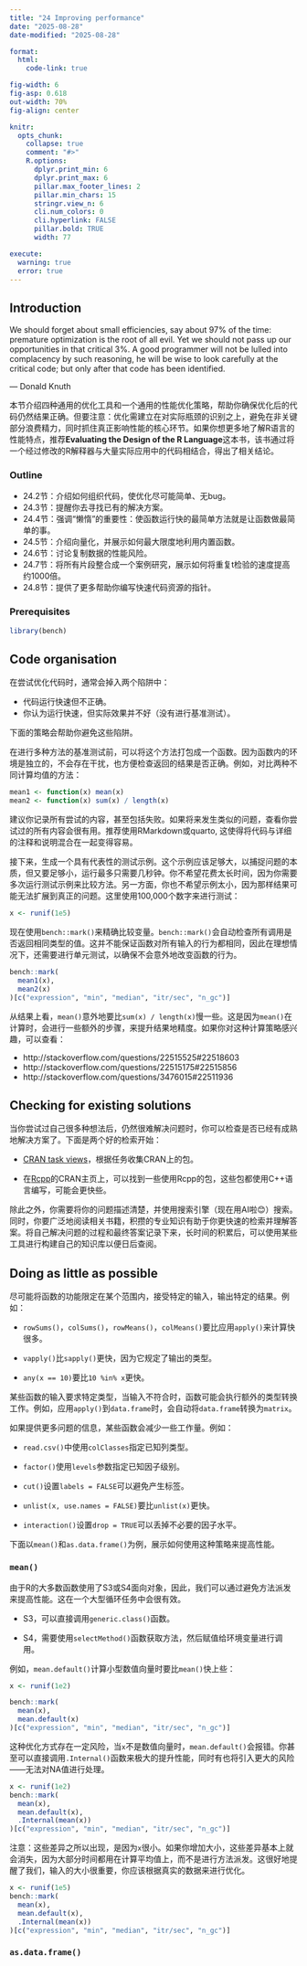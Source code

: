 ```yaml
---
title: "24 Improving performance"
date: "2025-08-28"
date-modified: "2025-08-28"

format:
  html:
    code-link: true

fig-width: 6
fig-asp: 0.618
out-width: 70%
fig-align: center

knitr:
  opts_chunk:
    collapse: true
    comment: "#>"
    R.options:
      dplyr.print_min: 6
      dplyr.print_max: 6
      pillar.max_footer_lines: 2
      pillar.min_chars: 15
      stringr.view_n: 6
      cli.num_colors: 0
      cli.hyperlink: FALSE
      pillar.bold: TRUE
      width: 77

execute:
  warning: true
  error: true
---
```


## Introduction

::: {.callout-tip}
We should forget about small efficiencies, say about 97% of the time: premature optimization is the root of all evil. Yet we should not pass up our opportunities in that critical 3%. A good programmer will not be lulled into complacency by such reasoning, he will be wise to look carefully at the critical code; but only after that code has been identified.

— Donald Knuth
:::

本节介绍四种通用的优化工具和一个通用的性能优化策略，帮助你确保优化后的代码仍然结果正确。但要注意：优化需建立在对实际瓶颈的识别之上，避免在非关键部分浪费精力，同时抓住真正影响性能的核心环节。如果你想更多地了解R语言的性能特点，推荐**Evaluating the Design of the R Language**这本书，该书通过将一个经过修改的R解释器与大量实际应用中的代码相结合，得出了相关结论。

### Outline

-   24.2节：介绍如何组织代码，使优化尽可能简单、无bug。
-   24.3节：提醒你去寻找已有的解决方案。
-   24.4节：强调“懒惰”的重要性：使函数运行快的最简单方法就是让函数做最简单的事。
-   24.5节：介绍向量化，并展示如何最大限度地利用内置函数。
-   24.6节：讨论复制数据的性能风险。
-   24.7节：将所有片段整合成一个案例研究，展示如何将重复t检验的速度提高约1000倍。
-   24.8节：提供了更多帮助你编写快速代码资源的指针。

### Prerequisites

```r
library(bench)
```

## Code organisation

在尝试优化代码时，通常会掉入两个陷阱中：

-   代码运行快速但不正确。
-   你认为运行快速，但实际效果并不好（没有进行基准测试）。

下面的策略会帮助你避免这些陷阱。

在进行多种方法的基准测试前，可以将这个方法打包成一个函数。因为函数内的环境是独立的，不会存在干扰，也方便检查返回的结果是否正确。例如，对比两种不同计算均值的方法：

```r
mean1 <- function(x) mean(x)
mean2 <- function(x) sum(x) / length(x)
```

建议你记录所有尝试的内容，甚至包括失败。如果将来发生类似的问题，查看你尝试过的所有内容会很有用。推荐使用RMarkdown或quarto, 这使得将代码与详细的注释和说明混合在一起变得容易。

接下来，生成一个具有代表性的测试示例。这个示例应该足够大，以捕捉问题的本质，但又要足够小，运行最多只需要几秒钟。你不希望花费太长时间，因为你需要多次运行测试示例来比较方法。另一方面，你也不希望示例太小，因为那样结果可能无法扩展到真正的问题。这里使用100,000个数字来进行测试：

```r
x <- runif(1e5)
```

现在使用`bench::mark()`来精确比较变量。`bench::mark()`会自动检查所有调用是否返回相同类型的值。这并不能保证函数对所有输入的行为都相同，因此在理想情况下，还需要进行单元测试，以确保不会意外地改变函数的行为。

```r
bench::mark(
  mean1(x),
  mean2(x)
)[c("expression", "min", "median", "itr/sec", "n_gc")]
```

从结果上看，`mean()`意外地要比`sum(x) / length(x)`慢一些。这是因为`mean()`在计算时，会进行一些额外的步骤，来提升结果地精度。如果你对这种计算策略感兴趣，可以查看：

-   http://stackoverflow.com/questions/22515525#22518603
-   http://stackoverflow.com/questions/22515175#22515856
-   http://stackoverflow.com/questions/3476015#22511936

## Checking for existing solutions

当你尝试过自己很多种想法后，仍然很难解决问题时，你可以检查是否已经有成熟地解决方案了。下面是两个好的检索开始：

-   [CRAN task views](http://cran.rstudio.com/web/views/)，根据任务收集CRAN上的包。

-   在[Rcpp](http://cran.r-project.org/web/packages/Rcpp)的CRAN主页上，可以找到一些使用Rcpp的包，这些包都使用C++语言编写，可能会更快些。

除此之外，你需要将你的问题描述清楚，并使用搜索引擎（现在用AI啦😊）搜索。同时，你要广泛地阅读相关书籍，积攒的专业知识有助于你更快速的检索并理解答案。将自己解决问题的过程和最终答案记录下来，长时间的积累后，可以使用某些工具进行构建自己的知识库以便日后查阅。

## Doing as little as possible

尽可能将函数的功能限定在某个范围内，接受特定的输入，输出特定的结果。例如：

-   `rowSums()`，`colSums()`，`rowMeans()`，`colMeans()`要比应用`apply()`来计算快很多。

-   `vapply()`比`sapply()`更快，因为它规定了输出的类型。

-   `any(x == 10)`要比`10 %in% x`更快。

某些函数的输入要求特定类型，当输入不符合时，函数可能会执行额外的类型转换工作。例如，应用`apply()`到`data.frame`时，会自动将`data.frame`转换为`matrix`。

如果提供更多问题的信息，某些函数会减少一些工作量。例如：

-   `read.csv()`中使用`colClasses`指定已知列类型。

-   `factor()`使用`levels`参数指定已知因子级别。

-   `cut()`设置`labels = FALSE`可以避免产生标签。

-   `unlist(x, use.names = FALSE)`要比`unlist(x)`更快。

-   `interaction()`设置`drop = TRUE`可以丢掉不必要的因子水平。

下面以`mean()`和`as.data.frame()`为例，展示如何使用这种策略来提高性能。

### `mean()`

由于R的大多数函数使用了S3或S4面向对象，因此，我们可以通过避免方法派发来提高性能。这在一个大型循环任务中会很有效。

-   S3，可以直接调用`generic.class()`函数。

-   S4，需要使用`selectMethod()`函数获取方法，然后赋值给环境变量进行调用。

例如，`mean.default()`计算小型数值向量时要比`mean()`快上些：

```r
x <- runif(1e2)

bench::mark(
  mean(x),
  mean.default(x)
)[c("expression", "min", "median", "itr/sec", "n_gc")]
```

这种优化方式存在一定风险，当`x`不是数值向量时，`mean.default()`会报错。你甚至可以直接调用`.Internal()`函数来极大的提升性能，同时有也将引入更大的风险——无法对NA值进行处理。

```r
x <- runif(1e2)
bench::mark(
  mean(x),
  mean.default(x),
  .Internal(mean(x))
)[c("expression", "min", "median", "itr/sec", "n_gc")]
```

注意：这些差异之所以出现，是因为`x`很小。如果你增加大小，这些差异基本上就会消失，因为大部分时间都用在计算平均值上，而不是进行方法派发。这很好地提醒了我们，输入的大小很重要，你应该根据真实的数据来进行优化。

```r
x <- runif(1e5)
bench::mark(
  mean(x),
  mean.default(x),
  .Internal(mean(x))
)[c("expression", "min", "median", "itr/sec", "n_gc")]
```

### `as.data.frame()`

